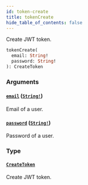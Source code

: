 ```yaml
---
id: token-create
title: tokenCreate
hide_table_of_contents: false
---
```


Create JWT token.

```graphql
tokenCreate(
  email: String!
  password: String!
): CreateToken
```

### Arguments

#### [`email`](#) ([`String!`](../../../developer/api-reference/scalars/string))

Email of a user.

#### [`password`](#) ([`String!`](../../../developer/api-reference/scalars/string))

Password of a user.

### Type

#### [`CreateToken`](../../../developer/api-reference/objects/create-token)

Create JWT token.
